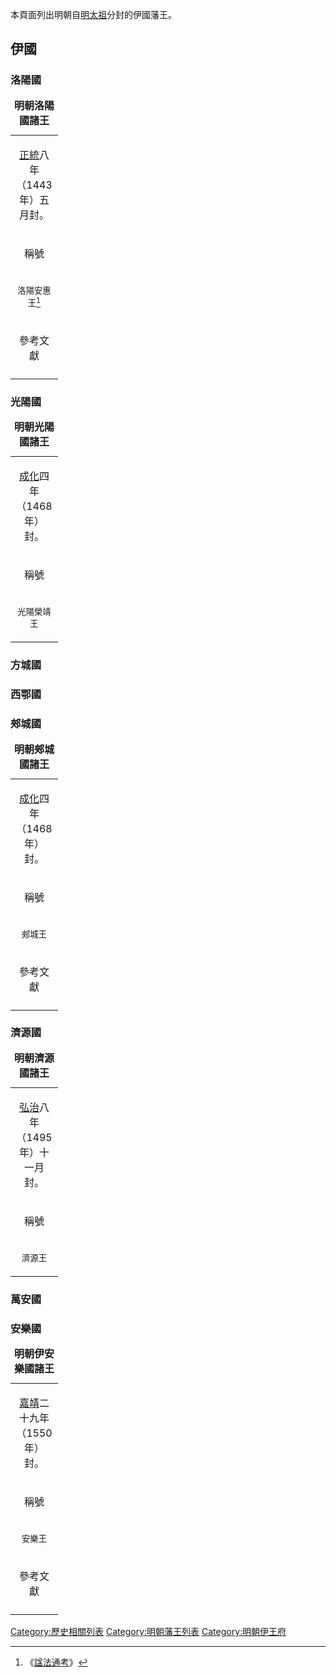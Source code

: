 {{CJK-New-Char|30792|30298}}
本頁面列出明朝自[[明太祖|明太祖]]分封的伊國藩王。

==伊國==
{{明朝諸王列表/伊國}}

{{chart/start|align=center}}
{{chart| | | | | | |HW|HW=明太祖朱元璋
| boxstyle_HW=border-width:2px; border-color:yellow
}}
{{chart|          | | | | | | |!|}}
{{chart|border=1| | | | | | |s1|s1=<small>25</small>| boxstyle_s1=border-width:0px}}
{{chart|          | | | | | |ZS|ZS='''朱㰘'''<br />1388－1414<br />{{small|'''伊厲王''' <sup>1</sup><br />1391－1414}}| boxstyle_ZS=border-width:2px; border-color:orange
}}
{{chart|          | | | | | | |!|}}
{{chart|border=1| | | | | | |s1|s1=<small>1</small>| boxstyle_s1=border-width:0px}}
{{chart|          | | | | | |ZS|ZS='''朱顒炔'''<br />1413－1462<br />{{small|'''伊簡王''' <sup>2</sup><br />1424－1462}}| boxstyle_ZS=border-width:2px; border-color:orange
}}
{{chart|          | | | | | | |!|}}
{{chart|border=1| | | | | | |s1|s1=<small>1</small>| boxstyle_s1=border-width:0px}}
{{chart|          | | | | | |ZS|ZS=朱勉塣<br />1431－1464<br />{{small|洛陽安惠王<br />1443－1464<br />伊安王<br />''（追封）''}}| boxstyle_ZS=border-width:2px; border-color:red
}}
{{chart|          | | |,|-|-|-|(|}}
{{chart|border=1| | |s1| |s2|s1=<small>1</small>| boxstyle_s1=border-width:0px|s2=<small>4</small>| boxstyle_s2=border-width:0px}}
{{chart|          | |ZS| |HR|ZS='''朱諟釩'''<br />1451－1475<br />{{small|'''伊悼王''' <sup>3</sup><br />1466－1475}}|HR='''朱諟鋝'''<br />1455－1508<br />{{small|'''伊定王''' <sup>4</sup><br />1477－1508}}
| boxstyle_ZS=border-width:2px; border-color:orange
| boxstyle_HR=border-width:2px; border-color:orange
}}
{{chart|          | | |,|-|-|-|(|}}
{{chart|border=1| | |s1| |s2|s1=<small>1</small>| boxstyle_s1=border-width:0px|s2=<small>2</small>| boxstyle_s2=border-width:0px}}
{{chart|          | |ZS| |HR|ZS='''朱訏淵'''<br />1478－1526<br />{{small|'''伊莊王''' <sup>5</sup><br />1511－1526}}|HR='''朱訏淳'''<br />1480－1542<br />{{small|'''伊敬王''' <sup>6</sup><br />1527－1542}}
| boxstyle_ZS=border-width:2px; border-color:orange
| boxstyle_HR=border-width:2px; border-color:orange
}}
{{chart|          | | | | | | |!|}}
{{chart|border=1| | | | | | |s1|s1=<small>1</small>| boxstyle_s1=border-width:0px}}
{{chart|          | | | | | |ZS|ZS='''朱典楧'''<br />1512－1582<br />{{small|'''伊哀王''' <sup>7</sup><br />1544－1564}}| boxstyle_ZS=border-width:2px; border-color:orange
}}
{{chart/end}}

===洛陽國===
{| class="wikitable" width=98%
|+'''明朝洛陽國諸王'''
|-
| colspan=5 align="center"|[[正统_(年号)|正統]]八年（1443年）五月封。
|-
!稱號||style="white-space:nowrap;"|國君姓名||關係||在位年數||註記
|-
|width="60" align ="center"|<small>洛陽安惠王<ref>《[[諡法通考|諡法通考]]》</ref>||width="70" align ="center"|<small>[[伊安王|朱勉塣]]<ref>《大明洛陽王朱勉塣壙志铭》</ref>||width="135"|<small>朱顒炔、庶一子||width="115" align ="center"|<small>1443年—1464年||<small>正統八年五月封。[[天顺_(明朝)|天順]]八年薨。
|-
| colspan=5 align="center"|參考文獻
|-
| colspan=5 |<div class="references-small"><references></references></div>
|}

===光陽國===
{| class="wikitable" width=98%
|+'''明朝光陽國諸王'''
|-
| colspan=5 align="center"|[[成化|成化]]四年（1468年）封。
|-
!稱號||style="white-space:nowrap;"|國君姓名||關係||在位年數||註記
|-
|width="60" align ="center"|<small>光陽榮靖王||width="70" align ="center"|<small>[[朱勉坍|朱勉坍]]||width="135"|<small>朱顒炔、庶二子||width="115" align ="center"|<small>1468年—1512年||<small>成化四年封。[[正德_(明朝)|正德]]七年薨。無子，除。
|}
===方城國===
{{明朝諸王列表/方城國}}
===西鄂國===
{{明朝諸王列表/西鄂國}}
===郟城國===
{| class="wikitable" width=98%
|+'''明朝郟城國諸王'''
|-
| colspan=5 align="center"|[[成化|成化]]四年（1468年）封。
|-
!稱號||style="white-space:nowrap;"|國君姓名||關係||在位年數||註記
|-
|width="60" align ="center"|<small>郟城王||width="70" align ="center"|<small>[[朱諟鋝|朱諟鋝]]<ref>《[[明实录|明实录]]》</ref>||width="135"|<small>朱勉塣、嫡四子||width="115" align ="center"|<small>1468年—1477年||<small>成化四年封。十三年嗣伊封，郡爵例不襲。
|-
| colspan=5 align="center"|參考文獻
|-
| colspan=5 |<div class="references-small"><references></references></div>
|}
===濟源國===
{| class="wikitable" width=98%
|+'''明朝濟源國諸王'''
|-
| colspan=5 align="center"|[[弘治_(明朝)|弘治]]八年（1495年）十一月封。
|-
!稱號||style="white-space:nowrap;"|國君姓名||關係||在位年數||註記
|-
|width="60" align ="center"|<small>濟源王||width="70" align ="center"|<small>[[朱訏淳|朱訏淳]]||width="135"|<small>朱諟鋝、庶二子||width="115" align ="center"|<small>1495年—1542年||<small>弘治八年十一月封。[[嘉靖|嘉靖]]六年嗣伊封，郡爵例不襲。
|}

===萬安國===
{{明朝諸王列表/萬安國}}
===安樂國===
{| class="wikitable" width=98%
|+'''明朝伊安樂國諸王'''
|-
| colspan=5 align="center"|[[嘉靖|嘉靖]]二十九年（1550年）封。
|-
!稱號||style="white-space:nowrap;"|國君姓名||關係||在位年數||註記
|-
|width="60" align ="center"|<small>安樂王||width="70" align ="center"|<small>[[朱褒㸅|朱褒㸅]]||width="135"|<small>朱典楧、庶一子<ref>《明世宗實錄》卷355</ref>||width="115" align ="center"|<small>1550年—1564年||<small>嘉靖二十九年封。四十三年，因父罪革爵，發往開封<ref>《朱典楧及妻方氏合葬誌》，《北京图书馆藏中国历代石刻拓本汇编》第58冊，第4頁。</ref>。
|-
| colspan=5 align="center"|參考文獻
|-
| colspan=5 |<div class="references-small"><references></references></div>
|}
{{明朝藩王列表}}

[[Category:歷史相關列表|Category:歷史相關列表]]
[[Category:明朝藩王列表|Category:明朝藩王列表]]
[[Category:明朝伊王府|Category:明朝伊王府]]